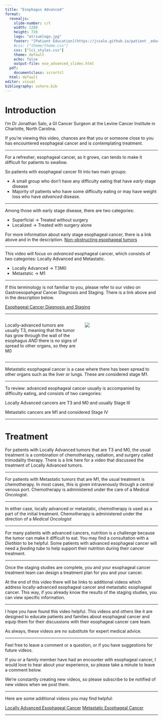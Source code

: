 ```yaml
---
title: "Esophagus Advanced"
format: 
  revealjs:
    slide-number: c/t
    width: 1280
    height: 720
    logo: "atriumlogo.jpg"
    footer: "[Patient Education](https://jcsalo.github.io/patient _education/)"
    #css: ["theme/theme.css"]
    css: ["lci_styles.css"]
    theme: default
    echo: false
    output-file: eso_advanced_slides.html
  pdf:
    documentclass: scrartcl
  html: default
editor: visual
bibliography: zotero.bib
---
```


# Introduction

I’m Dr Jonathan Salo, a GI Cancer Surgeon at the Levine Cancer Institute in Charlotte, North Carolina.

If you're viewing this video, chances are that you or someone close to you has encountered esophageal cancer and is contemplating treatment.

------------------------------------------------------------------------

For a refresher, esophageal cancer, as it grows, can tends to make it difficult for patients to swallow.

So patients with esophageal cancer fit into two main groups:

-   A small group who don't have any difficulty eating that have *early* stage disease
-   Majority of patients who have some difficulty eating or may have weight loss who have *advanced* disease.

------------------------------------------------------------------------

Among those with early stage disease, there are two categories:

-   Superficial -\> Treated without surgery
-   Localized -\> Treated with surgery alone

For more information about early stage esophageal cancer, there is a link above and in the description. [Non-obstructing esophageal tumors](06-Eso_Early.html)

------------------------------------------------------------------------

This video will focus on *advanced* esophageal cancer, which consists of two categories: Locally Advanced and Metastatic.

-   Locally Advanced -\> T3M0
-   Metastatic -\> M1

------------------------------------------------------------------------

If this terminology is not familiar to you, please refer to our video on Gastroesopahgeal Cancer Diagnosis and Staging. There is a link above and in the description below.

[Esophageal Cancer Diagnosis and Staging](ge_dx_staging.qmd)

------------------------------------------------------------------------

::: columns
::: {.column .fragment width="50%"}
Locally-advanced tumors are usually T3, meaning that the tumor has grow through the wall of the esophagus *AND* there is *no* signs of spread to other organs, so they are M0
:::

::: {.column .fragment width="50%"}
![](%22images/t3n01Artboard%203@4x.png%22)
:::
:::

------------------------------------------------------------------------

Metastatic esophageal cancer is a case where there has been spread to other organs such as the liver or lungs. These are considered stage M1.

------------------------------------------------------------------------

To review: advanced esophageal cancer usually is accompanied by difficulty eating, and consists of two caregories:

Locally Advanced cancers are T3 and M0 and usually Stage III

Metastatic cancers are M1 and considered Stage IV

------------------------------------------------------------------------

# Treatment

For patients with Locally Advanced tumors that are T3 and M0, the usual treatment is a combination of chemotherapy, radiation, and surgery called trimodality therapy. There is a link here for a video that discussed the treatment of Locally Advanced tumors.

------------------------------------------------------------------------

For patients with Metastatic tumors that are M1, the usual treatment is chemotherapy. In most cases, this is given intravenously through a central venous port. Chemotherapy is administered under the care of a Medical Oncologist.

------------------------------------------------------------------------

In either case, locally advanced or metastatic, chemotherapy is used as a part of the initial treatment. Chemotherapy is administered under the direction of a *Medical Oncologist*

------------------------------------------------------------------------

For many patients with advanced cancers, nutrition is a challenge because the tumor can make it difficult to eat. You may find a consultation with a *Dietitian* to be helpful. Some patients with advanced esophageal cancer will need a *feeding tube* to help support their nutrition during their cancer treatment.

------------------------------------------------------------------------

Once the staging studies are complete, you and your esophageal cancer treatment team can design a treatment plan for you and your cancer.

At the end of this video there will be links to additional videos which address locally-advanced esophageal cancer and metastatic esophageal cancer. This way, if you already know the results of the staging studies, you can view specific information.

------------------------------------------------------------------------

I hope you have found this video helpful. This videos and others like it are designed to educate patients and families about esophageal cancer and equip them for their discussions with their esophageal cancer care team.

As always, these videos are no substitute for expert medical advice.

------------------------------------------------------------------------

Feel free to leave a comment or a question, or if you have suggestions for future videos.

If you or a family member have had an encounter with esophageal cancer, I would love to hear about your experience, so please take a minute to leave a comment below.

We're constantly creating new videos, so please subscribe to be notified of new videos when we post them.

------------------------------------------------------------------------

Here are some additional videos you may find helpful:

[Locally Advanced Esophageal Cancer](14-Eso_Locally_Advanced.html) [Metastatic Esophageal Cancer](16-Eso_Metastatic.html)

------------------------------------------------------------------------
